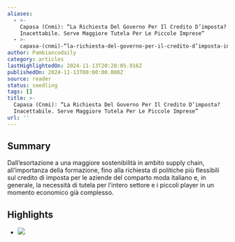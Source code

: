 ```yaml
---
aliases:
  - >-
    Capasa (Cnmi): “La Richiesta Del Governo Per Il Credito D’imposta?
    Inacettabile. Serve Maggiore Tutela Per Le Piccole Imprese”
  - >-
    capasa-(cnmi)-“la-richiesta-del-governo-per-il-credito-d’imposta-inacettabile.-serve-maggiore-tutela-per-le-piccole-imprese”
author: Pambiancodaily
category: articles
lastHighlightedOn: 2024-11-13T20:28:05.916Z
publishedOn: 2024-11-13T00:00:00.000Z
source: reader
status: seedling
tags: []
title: >-
  Capasa (Cnmi): “La Richiesta Del Governo Per Il Credito D’imposta?
  Inacettabile. Serve Maggiore Tutela Per Le Piccole Imprese”
url: ''
---
```

## Summary

Dall’esortazione a una maggiore sostenibilità in ambito supply chain, all’importanza della formazione, fino alla richiesta di politiche più flessibili sul credito di imposta per le aziende del comparto moda italiano e, in generale, la necessità di tutela per l’intero settore e i piccoli player in un momento economico già complesso.

## Highlights

- ![](https://adagiofe.neodatagroup.com/ad/confirm.jsp?x=472977.882773.654567.11248.1025.moda|https_www_pambianconews_com_newsletter_newsletter_22_.gdpr_0..0.2.1731499902652.0.&r=https://ac.neodatagroup.com/img_uploads/567/1025_654567_2_NL_EDITORIALE_MAGAZINE_2024_n5__1_.jpg)
